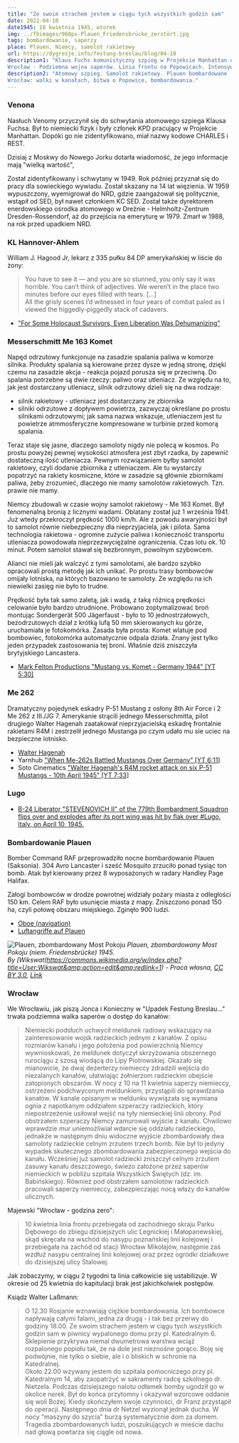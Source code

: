 ```yaml
---
title: "Ze swoim strachem jestem w ciągu tych wszystkich godzin sam"
date: 2022-04-10
date1945: 10 kwietnia 1945, wtorek
img: ../fbimages/960px-Plauen_Friedensbrücke_zerstört.jpg
tags: bombardowanie, saperzy
place: Plauen, Niemcy, samolot rakietowy
url: https://dygresje.info/festung-breslau/blog/04-10
description1: "Klaus Fuchs komunistyczny szpieg w Projekcie Manhattan doceniony. Samolot rakietowy Komet i jego automatyczna broń. Bombardowanie Plauen w Saksonii.
Wrocław - Podziemna wojna saperów. Linia frontu na Popowicach. Intensywne bombardowania."
description2: "Atomowy szpieg. Samolot rakietowy. Plauen bombardowane
Wrocław: walki w kanałach, bitwa o Popowice, bombardowania."
---
```


### Venona

Nasłuch Venomy przyczynił się do schwytania atomowego szpiega Klausa Fuchsa. Był to niemiecki fizyk i były członek KPD pracujący w Projekcie Manhattan. Dopóki go nie zidentyfikowano, miał nazwy kodowe CHARLES i REST.

Dzisiaj z Moskwy do Nowego Jorku dotarła wiadomość, że jego informacje mają "wielką wartość",

Został zidentyfikowany i schwytany w 1949. Rok później przyznał się do pracy dla sowieckiego wywiadu. Został skazany na 14 lat więzienia. W 1959 wypuszczony, wyemigrował do NRD, gdzie zaangażował się politycznie, wstąpił od SED, był nawet członkiem KC SED. Został także dyrektorem enerdowskiego ośrodka atomowego w Dreźnie - Helmholtz-Zentrum Dresden-Rossendorf, aż do przejścia na emeryturę w 1979. Zmarł w 1988, na rok przed upadkiem NRD.

<SeeAlso comment="Więcej na temat kryptologii powojennej we wpisie na blogu" txt="Enigma cz. 10 - Zimna Wojna" url="/blog/enigma-zimnawojna" />

### KL Hannover-Ahlem 

William J. Hagood Jr, lekarz z 335 pułku 84 DP amerykańskiej w liście do żony:
>You have to see it — and you are so stunned, you only say it was horrible. You can’t think of adjectives. We weren’t in the place two minutes before our eyes filled with tears. [...]<br />
>All the grisly scenes I’d witnessed in four years of combat paled as I viewed the higgedly-piggedly stack of cadavers.

- ["For Some Holocaust Survivors, Even Liberation Was Dehumanizing"](https://www.nytimes.com/2020/04/28/magazine/for-some-holocaust-survivors-even-liberation-was-dehumanizing.html)

### Messerschmitt Me 163 Komet

Napęd odrzutowy funkcjonuje na zasadzie spalania paliwa w komorze silnika. Produkty spalania są kierowane przez dysze w jedną stronę, dzięki czemu na zasadzie akcja - reakcja pojazd porusza się w przeciwną. Do spalania potrzebne są dwie rzeczy: paliwo oraz utleniacz. Ze względu na to, jak jest dostarczany utleniacz, silnik odrzutowy dzieli się na dwa rodzaje:

- silnik rakietowy - utleniacz jest dostarczany ze zbiornika
- silniki odrzutowe z dopływem powietrza, zazwyczaj określane po prostu silnikami odrzutowymi; jak sama nazwa wskazuje, utleniaczem jest tu powietrze atmmosferyczne kompresowane w turbinie przed komorą spalania.

Teraz staje się jasne, dlaczego samoloty nigdy nie polecą w kosmos. Po prostu powyżej pewnej wysokości atmosfera jest zbyt rzadka, by zapewnić dostateczną ilość utleniacza. Pewnym rozwiązaniem byłby samolot rakietowy, czyli dodanie zbiornika z utleniaczem. Ale tu wystarczy popatrzyć na rakiety kosmiczne, które w zasadzie są głównie zbiornikami paliwa, żeby zrozumieć, dlaczego nie mamy samolotów rakietowych. Tzn. prawie nie mamy.

Niemcy zbudowali w czasie wojny samolot rakietowy - Me 163 Komet. Był fenomenalną bronią z licznymi wadami. Oblatany został już 1 września 1941. Już wtedy przekroczył prędkość 1000 km/h. Ale z powodu awaryjności był to samolot równie niebezpieczny dla nieprzyjaciela, jak i pilota. Sama technologia rakietowa - ogromne zużycie paliwa i konieczność transportu utleniacza powodowała nieprzezwyciężalne ograniczenia. Czas lotu ok. 10 minut. Potem samolot stawał się bezbronnym, powolnym szybowcem.

<SeeAlso txt="Wunderwaffe" url="/festung-breslau/article/wunderwaffe" />

Alianci nie mieli jak walczyć z tymi samolotami, ale bardzo szybko opracowali prostą metodę jak ich unikać. Po prostu trasy bombowców omijały lotniska, na których bazowano te samoloty. Ze względu na ich niewielki zasięg nie było to trudne.

Prędkość była tak samo zaletą, jak i wadą, z taką różnicą prędkości celowanie było bardzo utrudnione. Próbowano zoptymalizować broń montując Sondergerät 500 Jägerfaust - było to 10 jednostrzałowych, bezodrzutowych dział z krótką lufą 50 mm skierowanych ku górze, uruchamiała je fotokomórka. Zasada była prosta: Komet wlatuje pod bombowiec, fotokomórka automatycznie odpala działa. Znany jest tylko jeden przypadek zastosowania tej broni. Właśnie dziś zniszczyła brytyjskiego Lancastera.

- [Mark Felton Productions "Mustang vs. Komet - Germany 1944" [YT 5:30]](https://www.youtube.com/watch?v=bNw3a_07OjI)

### Me 262

Dramatyczny pojedynek eskadry P-51 Mustang z osłony 8th Air Force i 2 Me 262 z III./JG 7. Amerykanie strącili jednego Messerschmitta, pilot drugiego Walter Hagenah zaatakował nieprzyjacielską eskadrę frontalnie rakietami R4M i zestrzelił jednego Mustanga po czym udało mu sie uciec na bezpieczne lotnisko.

- [Walter Hagenah](https://www.luftwaffe.cz/hagenah.html)
- Yarnhub ["When Me-262s Battled Mustangs Over Germany" [YT 6:11]](https://www.youtube.com/watch?v=ZsjMBMv0w0g)
- Soto Cinematics ["Walter Hagenah's R4M rocket attack on six P-51 Mustangs - 10th April 1945" [YT 7:33]](https://www.youtube.com/watch?v=OpuuDZXNi10)

### Lugo

- [B-24 Liberator "STEVENOVICH II" of the 779th Bombardment Squadron flips over and explodes after its port wing was hit by flak over #Lugo, Italy, on April 10, 1945.](https://www.facebook.com/WW2Facts/photos/a.134148893394160/2417130518429308)

### Bombardowanie Plauen

Bomber Command RAF przeprowadziło nocne bombardowanie Plauen (Saksonia). 304 Avro Lancaster i sześć Mosquito zrzuciło ponad tysiąc ton bomb. Atak był kierowany przez 8 wyposażonych w radary Handley Page Halifax.

Załogi bombowców w drodze powrotnej widziały pożary miasta z odległości 150 km. Celem RAF było usunięcie miasta z mapy. Zniszczono ponad 150 ha, czyli połowę obszaru miejskiego. Zginęło 900 ludzi.

- [Oboe (navigation)](https://en.wikipedia.org/wiki/Oboe_(navigation))
- [Luftangriffe auf Plauen](https://de.wikipedia.org/wiki/Luftangriffe_auf_Plauen)

![Plauen, zbombardowany Most Pokoju](../fbimages/960px-Plauen_Friedensbrücke_zerstört.jpg)
*Plauen, zbombardowany Most Pokoju (niem. Friedensbrücke) 1945.<br />
By [Wikswat(https://commons.wikimedia.org/w/index.php?title=User:Wikswat&amp;action=edit&amp;redlink=1) - Praca własna, [CC BY 3.0](https://creativecommons.org/licenses/by/3.0), [Link](https://commons.wikimedia.org/w/index.php?curid=45535663)*

### Wrocław

We Wrocławiu, jak piszą Jonca i Konieczny w "Upadek Festung Breslau..." trwała podziemna walka saperów o dostęp do kanałów:
>Niemiecki podsłuch uchwycił meldunek radiowy wskazujący na zainteresowanie wojsk radzieckich jednym z kanałów. Z opisu rozmiarów kanału i jego położenia pod powierzchnią Niemcy wywnioskowali, że meldunek dotyczył skrzyżowania obszernego rurociągu z szosą wiodącą do Lipy Piotrowskiej. Okazało się mianowicie, że dwaj dezerterzy niemieccy zdradzili wejścia do niezalanych kanałów, ułatwiając żołnierzom radzieckim obejście zatopionych obszarów. W nocy z 10 na 11 kwietnia saperzy niemieccy, ostrzeżeni podchwyconym meldunkiem, przystąpili do sprawdzania kanałów. W kanale opisanym w meldunku wywiązała się wymiana ognia z napotkanym oddziałem szperaczy radzieckich, który niepostrzeżenie usiłował wejść na tyły niemieckiej linii obrony. Pod obstrzałem szperaczy Niemcy zamurowali wyjście z kanału. Chwilowo wprawdzie mur uniemożliwiał wdarcie się oddziału radzieckiego, jednakże w następnym dniu widoczne wyjście zbombardowały dwa samoloty radzieckie celnym zrzutem trzech bomb. Nie był to jedyny wypadek skutecznego zbombardowania zabezpieczonego wejścia do kanału. Wcześniej już samolot radziecki zniszczył celnym zrzutem zasuwy kanału deszczowego, świeżo założone przez saperów niemieckich w pobliżu szpitala Wszystkich Świętych (dz. im. Babińskiego). Również pod obstrzałem samolotów radzieckich pracowali saperzy niemieccy, zabezpieczając nocą włazy do kanałów ulicznych.

Majewski "Wrocław - godzina zero":
>10 kwietnia linia frontu przebiegała od zachodniego skraju Parku Dębowego do zbiegu dzisiejszych ulic Legnickiej i Małopanewskiej, skąd skręcała na wschód do nasypu poznańskiej linii kolejowej i przebiegała na zachód od stacji Wrocław Mikołajów, następnie zaś wzdłuż nasypu centralnej linii kolejowej oraz przez ogródki działkowe do dzisiejszej ulicy Stalowej.

Jak zobaczymy, w ciągu 2 tygodni ta linia całkowicie się ustabilizuje. W okresie od 25 kwietnia do kapitulacji brak jest jakichkolwiek postępów.

Ksiądz Walter Laßmann:
>O 12.30 Rosjanie wznawiają ciężkie bombardowania. Ich bombowce napływają całymi falami, jedna za drugą - i tak bez przerwy do godziny 18.00. Ze swoim strachem jestem w ciągu tych wszystkich godzin sam w piwnicy wypalonego domu przy pl. Katedralnym 6. Sklepienie przykrywa niemal dwumetrowa warstwa wciąż rozpalonego popiołu tak, że na dole jest nieznośne gorąco. Boję się podwójnie, nie tylko o siebie, ale i o bliskich w schronie na Katedralnej.<br />
>Około 22.00 wzywany jestem do szpitala pomocniczego przy pl. Katedralnym 14, aby zaopatrzyć w sakramenty radcę szkolnego dr. Nietzela. Podczas dzisiejszego nalotu odłamek bomby ugodził go w okolice nerek. Był do końca przytomny i okazywał wzorcowe oddanie się woli Bożej. Kiedy skończyłem swoje czynności, dr Franz przystąpił do operacji. Następnego dnia dr Netzel wyzionął jednak ducha. W nocy "maszyny do szycia" burzą systematycznie dom za domem. Tragedia zbombardowanych ludzi, poszukujących w mieście dachu nad głową powtarza się ciągle od nowa.
